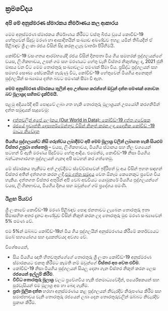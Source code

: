 <Head>
    <title>ක්‍රමවේදය</title>
</Head>

## ක්‍රමවේදය

### අපි මේ අනුස්මරණ ස්මාරකය නිර්මාණය කල ආකාරය

මෙම අනුස්මරණ ස්මාරකය නිර්මාණය කිරීමට වස්තු බීජය වූ​යේ කොවිඩ්-19 හේතුවෙන් සිදුවු මරණ හා ආසාදිතයින් සංඛ්‍යාව අඛණ්ඩව ඉහළ යමින් තිබියදීත් ඒ පිළිබඳව ශ්‍රී ලංකා රජය විසින් සිදු කරනු ලැබූ වාර්තා පිරිහීමයි. 

කෝවිඩ්-19 වසංගතය ආරම්භයේදී රජය විසින් දිනපතා මිය ගිය සමහරක් පුද්ගලයන්ගේ වයස, ලිංගිකභාවය, උපන් ගම සහ මරණයට හේතු වැනි විස්තර නිකුත්කළ​ ද, 2021 ජුනි මාසය වන විට මෙම තොරතුරු සංඛ්‍යාවලට පමණක් සීමා විය. ප්‍රසිද්ධ පුද්ගලයන් සහ සමහර සෞඛ්‍ය සේවකයින් හැරුණු විට, කෝවිඩ්-19 හේතුවෙන් මියගිය අනෙකුත් පුද්ගලයින් සංඛ්‍යාමය දත්ත බවට පමණක් සීමා වී ඇත.

<b>මෙම අනුස්මරණ ස්මාරකය තුලින් අප උත්සාහ කරන්නේ ඔවුන් දත්ත පමණක් නොවන බව මූලාශ්‍රද සහිතව දැක්වීමයි.</b>

පළමු අදියරේදී අපි පොදුවේ ලබා ගත හැකි තොරතුරු මූලාශ්‍රයන් උපයෝගී කරගනිමින් දත්ත සමුදායක් සෑදුවෙමු:

- <a href="https://tinyurl.com/lkaOWID">දත්තවලින් අපේ ලෝකය (Our World in Data): කෝවිඩ්-19 දත්ත ගවේෂක</a>
- <a href="https://tinyurl.com/DGIPRcovid">රජයේ ප්‍රවෘත්ති දෙපාර්තමේන්තුව විසින් නිකුත් කරන ලද දෛනික කෝවිඩ් -19 මාධ්‍ය නිවේදන</a>

<b>මියගිය පුද්ගලයන්ට නිසි ගරුත්වය ලබාදීමට අපි මෙම මූලාශ්‍ර වලින් ලබාගත හැකි සියළුම විස්තර උපුටා ගත්තෙමු</b> – වයස, ලිංගිකභාවය, මියගිය ස්ථානය සහ නිල වශයෙන් සටහන් වී ඇති මරණය සිදුවීමට හේතු ආදිය. එමෙන්ම, කොවිඩ්-19 නිසා මියගිය බන්ධනාගාරගත පුද්ගලයන් ගැනද අපි සටහන් කර ගත්තෙමු. 

මේ ස්මාරකය තැනීමට අත් උදව්දීමට ස්වේච්ඡාවෙන් ඉදිරිපත් වූ අය විසින් ඉහත සඳහන් විස්තර අතින් දත්තගත කරන ලදී.<a href="https://github.com/kaveenr/covid19-memorial-lk-data/blob/data/data/covid19_deaths_latest.json">එම දත්ත සමුදාය</a> වෙත ඕනෑම කෙනෙකුට ප්‍රවේශ විය හැකිය. දත්තගත විස්තර අතුරින් අපි වෙබ් අඩවියට යොමුකරේ මියගිය පුද්ගලයන්ගේ වයස, ලිංගිකභාවය, මියගිය දිනය සහ ඔවුන්ගේ ගම් ප්‍රදේශය පමණි.

### ඊළඟ පියවර

ශ්‍රී ලංකාවේ කොවිඩ්-19 මරණ පිළිබඳව පොදු ජනතාවට ලැබෙන තොරතුරු ඉතා සීමාසහිත අතර දැනට ආණ්ඩුව විසින් නිකුත් කරන ලද තොරතුරු මුළු මරණ සංඛ්‍යාවෙන් 5% පමණ වේ. 

එම 5%න් ඔබ්බට කෝවිඩ්-19න් මිය ගිය පුද්ගලයින් අනුස්මරණය කිරීමේ කර්තව්‍යයට ඔබේ සහයෝගය සහ දායකත්වයද අවශ්‍ය වේ.

විශේෂයෙන්,

- සිය මියගිය ඥාති හිතවතුන්ගේගේ තොරතුරු ශ්‍රී ලංකා කෝවිඩ්-19 අනුස්මරණ ස්මාරකයට එකතු කිරීමට කැමති නම් ඔවුන්ගේ <b>විස්තර අප වෙත එවීම</b>. 
- කෝවිඩ්-19 නිසා මියගිය පුද්ගලයන් සියලු දෙනා ගැන විස්තර නිකුත් කරන ලෙස <b>රජයෙන් ඉල්ලුම් කිරීම</b>.
- <b>විවිධ තොරතුරු මූලාශ්‍ර</b> වලට ප්‍රවේශවිය හැකි ජනමාධ්‍යවේදීන්, පර්යේෂකයන් සහ පුරවැසියන් එම මූලාශ්‍ර අප හා බෙදා ගැනීම.
- <b>ප්‍රජා මූලික දත්ත</b> හරහා අනුස්මරණය කළ පුද්ගලයන් නිවැරදිව නිරූපණය කිරීම සහ සමාජභාවය වැනි තොරතුරු රජයෙන් ලබා දෙන තොරතුරුවලින් ඔබ්බට නිවැරදිව ප්‍රකාශ කිරීම. 